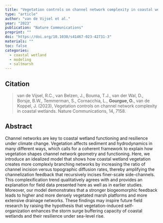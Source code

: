 ```yaml
---
title: "Vegetation controls on channel network complexity in coastal wetlands"
type: "article"
author: "van de Vijsel et al."
year: "2023"
publication: "Nature Communications"
preprint: ""
doi: "https://doi.org/10.1038/s41467-023-42731-3"
materials: ""
toc: false
categories:
  - coastal wetland
  - modeling
  - saltmarsh
---
```


## Citation

> van de Vijsel, R.C., van Belzen, J., Bouma, T.J., van der Wal, D., Borsje, B.W., Temmerman, S., Cornacchia, L., **Gourgue, O.**, van de Koppel, J. (2023), Vegetation controls on channel network complexity in coastal wetlands. Nature Communications, 14, 7158.

## Abstract

Channel networks are key to coastal wetland functioning and resilience under climate change. Vegetation affects sediment and hydrodynamics in many different ways, which calls for a coherent framework to explain how vegetation shapes channel network geometry and functioning. Here, we introduce an idealized model that shows how coastal wetland vegetation creates more complexly branching networks by increasing the ratio of channel incision versus topographic diffusion rates, thereby amplifying the channelization feedback that recursively incises finer-scale side-channels. This complexification trend qualitatively agrees with and provides an explanation for field data presented here as well as in earlier studies. Moreover, our model demonstrates that a stronger biogeomorphic feedback leads to higher and more densely vegetated marsh platforms and more extensive drainage networks. These findings may inspire future field research by raising the hypothesis that vegetation-induced self-organization enhances the storm surge buffering capacity of coastal wetlands and their resilience under sea-level rise.
